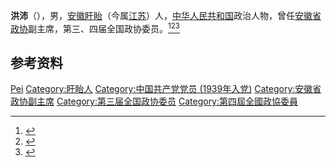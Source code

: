 '''洪沛'''（{{bd|1915年||？|}}），男，[[安徽|安徽]][[盱眙|盱眙]]（今属[[江苏|江苏]]）人，[[中华人民共和国|中华人民共和国]]政治人物，曾任[[安徽省政协|安徽省政协]]副主席，第三、四届全国政协委员。<ref>{{Cite book|title=历届全国政协委员人名辞典|author=|publisher=中国国际广播出版社|year=1996|isbn=9787507813746|location=北京|pages=286}}</ref><ref>{{Cite book|title=中华人民共和国职官志|author=何虎生, 李耀东, 向常福主编|publisher=中国社会出版社|year=2003|isbn=9787800883934|location=北京|pages=}}</ref><ref>{{Cite book|title=安徽百科全书|author=《安徽百科全书》编纂工作委员会,《安徽百科全书》编辑委员会编|publisher=南京大学出版社|year=1994|isbn=|location=南京|pages=}}</ref>

== 参考资料 ==
{{reflist}}

{{中国人物小作品}}

{{Authority control}}
{{DEFAULTSORT:Hong洪}}
[[Category:洪姓|Pei]]
[[Category:盱眙人|Category:盱眙人]]
[[Category:中国共产党党员_(1939年入党)|Category:中国共产党党员 (1939年入党)]]
[[Category:安徽省政协副主席|Category:安徽省政协副主席]]
[[Category:第三届全国政协委员|Category:第三届全国政协委员]]
[[Category:第四屆全國政協委員|Category:第四屆全國政協委員]]